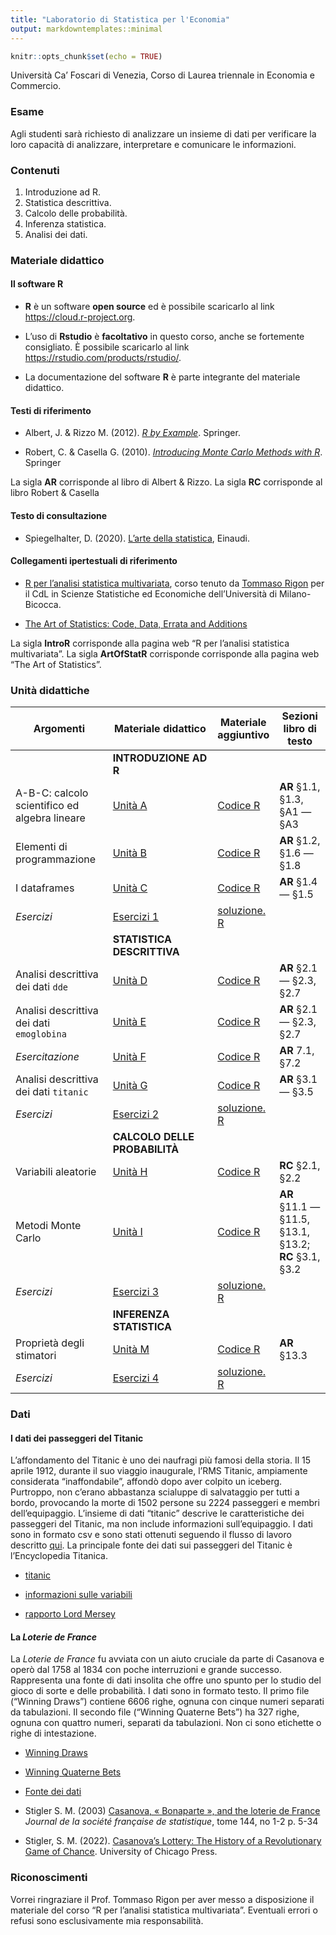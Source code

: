 ```yaml
---
title: "Laboratorio di Statistica per l'Economia"
output: markdowntemplates::minimal
---
```


```r
knitr::opts_chunk$set(echo = TRUE)
```

Università Ca’ Foscari di Venezia, Corso di Laurea triennale in Economia e Commercio.

### Esame

Agli studenti sarà richiesto di analizzare un insieme di dati per verificare la loro capacità di analizzare, interpretare e comunicare le informazioni.


###  Contenuti

1. Introduzione ad R. 	
2. Statistica descrittiva.
3. Calcolo delle probabilità.
4. Inferenza statistica.
5. Analisi dei dati.

### Materiale didattico


#### Il software R

-   **R** è un software **open source** ed è possibile scaricarlo al
    link <https://cloud.r-project.org>.

-   L'uso di **Rstudio** è **facoltativo** in questo corso, anche se
    fortemente consigliato. È possibile scaricarlo al link
    <https://rstudio.com/products/rstudio/>.

-   La documentazione del software **R** è parte integrante del
    materiale didattico.

#### Testi di riferimento

-   Albert, J. &  Rizzo M. (2012). [*R by
    Example*](https://link.springer.com/content/pdf/10.1007%2F978-1-4614-1365-3.pdf).
    Springer.\
    
-   Robert, C. & Casella G. (2010). [*Introducing Monte Carlo Methods
    with
    R*](https://link.springer.com/content/pdf/10.1007%2F978-1-4419-1576-4.pdf).
    Springer
    
La sigla **AR** corrisponde al libro di Albert \& Rizzo. La sigla **RC** corrisponde al libro Robert \& Casella

#### Testo di consultazione

-   Spiegelhalter, D. (2020). [L’arte della statistica](https://www.einaudi.it/catalogo-libri/scienze-sociali/sociologia/larte-della-statistica-david-spiegelhalter-9788806246624/), Einaudi.\

#### Collegamenti ipertestuali di riferimento

* [R per l'analisi statistica multivariata](https://tommasorigon.github.io/introR/), corso tenuto da [Tommaso Rigon](https://tommasorigon.github.io/) per il CdL in Scienze Statistiche ed Economiche dell'Università di Milano-Bicocca.

* [The Art of Statistics: Code, Data, Errata and Additions](https://dspiegel29.github.io/ArtofStatistics/)

La sigla **IntroR** corrisponde alla pagina web "R per l'analisi statistica multivariata". La sigla **ArtOfStatR** corrisponde corrisponde alla pagina web "The Art of Statistics".



### Unità didattiche

| Argomenti                                         | Materiale didattico                     | Materiale aggiuntivo                              | Sezioni libro di testo                                  |
|------------------------|---------------------------|-----------|-------------|
|                                                   | **INTRODUZIONE AD R**                   |                                                   |                                                         |
| A-B-C: calcolo scientifico ed algebra lineare     | [Unità A](https://tommasorigon.github.io/introR/lezioni/un_A.html)         | [Codice R](https://tommasorigon.github.io/introR/lezioni/script/un_A.R)              | **AR** §1.1, §1.3, §A1 --- §A3                          |
| Elementi di programmazione                        | [Unità B](https://tommasorigon.github.io/introR/lezioni/un_B.html)         | [Codice R](https://tommasorigon.github.io/introR/lezioni/script/un_B.R)              | **AR** §1.2, §1.6 --- §1.8                              |
| I dataframes                                      | [Unità C](https://tommasorigon.github.io/introR/lezioni/un_C.html)         | [Codice R](https://tommasorigon.github.io/introR/lezioni/script/un_C.R)              | **AR** §1.4 --- §1.5                                    |
| *Esercizi*                                        | [Esercizi 1](https://tommasorigon.github.io/introR/exe/es_1.html)             | [soluzione. R](https://tommasorigon.github.io/introR/exe/es_1.R)                        |                                                         |
|                                                   | **STATISTICA DESCRITTIVA**              |                                                   |                                                         |
| Analisi descrittiva dei dati `dde`                | [Unità D](https://tommasorigon.github.io/introR/lezioni/un_D.html)         | [Codice R](https://tommasorigon.github.io/introR/lezioni/script/un_D.R)              | **AR** §2.1 --- §2.3, §2.7                              |
| Analisi descrittiva dei dati `emoglobina`         | [Unità E](https://tommasorigon.github.io/introR/lezioni/un_E.html)         | [Codice R](https://tommasorigon.github.io/introR/lezioni/script/un_E.R)              | **AR** §2.1 --- §2.3, §2.7                              |
| *Esercitazione*                                | [Unità F](https://tommasorigon.github.io/introR/lezioni/un_F.html)         | [Codice R](https://tommasorigon.github.io/introR/lezioni/script/un_F.R)              | **AR** 7.1, §7.2                                        |
| Analisi descrittiva dei dati `titanic`            | [Unità G](https://tommasorigon.github.io/introR/lezioni/un_G.html)         | [Codice R](https://tommasorigon.github.io/introR/lezioni/script/un_G.R)              | **AR** §3.1 --- §3.5                                    |
| *Esercizi*                                        | [Esercizi 2](https://tommasorigon.github.io/introR/exe/es_2.html)             | [soluzione. R](https://tommasorigon.github.io/introR/exe/es_2.R)                        |                                                         |
|                                                   | **CALCOLO DELLE PROBABILITÀ**           |                                                   |                                                         |
| Variabili aleatorie                               | [Unità H](https://tommasorigon.github.io/introR/lezioni/un_H.html)         | [Codice R](https://tommasorigon.github.io/introR/lezioni/script/un_H.R)              | **RC** §2.1, §2.2                                       |
| Metodi Monte Carlo                                | [Unità I](https://tommasorigon.github.io/introR/lezioni/un_I.html)         | [Codice R](https://tommasorigon.github.io/introR/lezioni/script/un_I.R)              | **AR** §11.1 --- §11.5, §13.1, §13.2; **RC** §3.1, §3.2 |
| *Esercizi*                                        | [Esercizi 3](https://tommasorigon.github.io/introR/exe/es_3.html)             | [soluzione. R](https://tommasorigon.github.io/introR/exe/es_3.R)                        |                                                         |
|                                                   | **INFERENZA STATISTICA**                |                                                   |                                                         |
| Proprietà degli stimatori                         | [Unità M](https://tommasorigon.github.io/introR/lezioni/un_M.html)         | [Codice R](https://tommasorigon.github.io/introR/lezioni/script/un_M.R)              | **AR** §13.3                                            |
| *Esercizi*                                        | [Esercizi 4](https://tommasorigon.github.io/introR/exe/es_4.html)             | [soluzione. R](https://tommasorigon.github.io/introR/exe/es_4.R)                        |                                                         |
<!-- | Metodi numerici per l'analisi di verosimiglianza | [Unità K](https://tommasorigon.github.io/introR/lezioni/un_K.html)         | [Codice R](https://tommasorigon.github.io/introR/lezioni/script/un_K.R)              | **RC** §5.1, §5.2                                       | -->
<!-- | Proprietà degli stimatori                         | [Unità M](https://tommasorigon.github.io/introR/lezioni/un_M.html)         | [Codice R](https://tommasorigon.github.io/introR/lezioni/script/un_M.R)              | **AR** §13.3                                            | -->
<!-- | *Esercizi*                                        | [Esercizi 4](https://tommasorigon.github.io/introR/exe/es_4.html)             | [soluzione. R](https://tommasorigon.github.io/introR/exe/es_4.R)                        |                                                         | -->
<!-- |                                                   | **LEZIONI AGGIUNTIVE**                  |                                                   |                                                         | -->
<!-- | Casinò, roulette e metodi Monte Carlo             | [Unità J](https://tommasorigon.github.io/introR/lezioni/un_J.html)         | [Codice R](https://tommasorigon.github.io/introR/lezioni/script/un_J.R)              | **AR** §11.2                                            | -->
<!-- | Minimi quadrati non lineari                       | [Unità L](https://tommasorigon.github.io/introR/lezioni/un_L.html)         | [Codice R](https://tommasorigon.github.io/introR/lezioni/script/un_L.R)              |                                                         | -->


### Dati



#### I dati dei passeggeri del Titanic

L'affondamento del Titanic è uno dei naufragi più famosi della storia. Il 15 aprile 1912, durante il suo viaggio inaugurale, l'RMS Titanic, ampiamente considerata "inaffondabile", affondò dopo aver colpito un iceberg. Purtroppo, non c'erano abbastanza scialuppe di salvataggio per tutti a bordo, provocando la morte di 1502 persone su 2224 passeggeri e membri dell'equipaggio. L'insieme di dati "titanic" descrive le caratteristiche dei passeggeri del Titanic, ma non include informazioni sull'equipaggio. I dati sono in formato csv e sono stati ottenuti seguendo il flusso di lavoro descritto [qui](https://hbiostat.org/rflow/case). La principale fonte dei dati sui passeggeri del Titanic è l'Encyclopedia Titanica.

- [titanic](https://github.com/aldosolari/IPE/blob/main/docs/titanic.csv)

- [informazioni sulle variabili](https://raw.githubusercontent.com/aldosolari/SLAB/refs/heads/main/docs/titanic_infofile.txt)

- [rapporto Lord Mersey](docs/Mersey.pdf) 

#### La *Loterie de France*


La *Loterie de France* fu avviata con un aiuto cruciale da parte di Casanova e operò dal 1758 al 1834 con poche interruzioni e grande successo. 
Rappresenta una fonte di dati insolita che offre uno spunto per lo studio del gioco di sorte e delle probabilità. I dati sono in formato testo. Il primo file ("Winning Draws") contiene 6606 righe, ognuna con cinque numeri separati da tabulazioni. Il secondo file ("Winning Quaterne Bets") ha 327 righe, ognuna con quattro numeri, separati da tabulazioni. Non ci sono etichette o righe di intestazione.

- [Winning Draws](https://www.stat.uchicago.edu/~stigler/draws.txt)

- [Winning Quaterne Bets](https://www.stat.uchicago.edu/~stigler/quatbets.txt)

- [Fonte dei dati](https://www.stat.uchicago.edu/~stigler/French_Lottery_Data.shtml)

- Stigler S. M. (2003) [Casanova, « Bonaparte », and the loterie de France](http://www.numdam.org/item/JSFS_2003__144_1-2_5_0.pdf) *Journal de la société française de statistique*, tome 144, no 1-2 
p. 5-34

- Stigler, S. M. (2022). [Casanova's Lottery: The History of a Revolutionary Game of Chance](https://press.uchicago.edu/ucp/books/book/chicago/C/bo173083204.html). University of Chicago Press.

<!-- ### Progettazione del corso -->

<!-- Il corso richiede un impegno di 150 ore per ottenere 6 Crediti Formativi Universitari (CFU), di cui 30 ore in aula. <br> -->
<!-- Il seguente grafico radar definisce la percentuale di peso e la distribuzione del tempo di ciascun evento di apprendimento all'interno del corso. -->

<!-- ```{r, echo=FALSE} -->
<!-- library(fmsb) -->
<!-- data <- as.data.frame(matrix( c(40,20,30,10,0,0,0,0) , ncol=8)) -->
<!-- colnames(data) <- c("Contenuti a bassa interattività" , -->
<!--                     "Rielaborazione di contenuti" , -->
<!--                     "Applicazione" , -->
<!--                     "Retrieval" , -->
<!--                     "Riflessione e metacognizione", -->
<!--                     "Discussione" , -->
<!--                     "Produzione / Ricerca" , -->
<!--                     "Contenuti ad alta interattività" ) -->
<!-- #add 2 lines to the dataframe: the max and min of each topic to show on the plot -->
<!-- data <- rbind(rep(40,8) , rep(0,8) , data) -->
<!-- radarchart(data, centerzero=T, axistype=1, axislabcol = "grey", cglcol = "grey", cglty = 1, cglwd = 0.8, -->
<!--            caxislabels = c(0, 10, 20, 30, 40), -->
<!--            pcol = "#00AFBB", pfcol = scales::alpha("#00AFBB", 0.5), plwd = 2, plty = 1) -->
<!-- ``` -->

<!-- Contenuti a bassa interattività (40%): lezione frontale, lettura libro <br> -->
<!-- Rielaborazione di contenuti (20%): riassunti, schemi <br> -->
<!-- Applicazione (30%): esercizi <br> -->
<!-- Retrieval (10%): quiz <br> -->

<!-- Si veda il metodo [Smart Learning Design 25](https://www.metid.polimi.it/en/)  per ulteriori dettagli. -->



### Riconoscimenti

Vorrei ringraziare il Prof. Tommaso Rigon per aver messo a disposizione il materiale del corso "R per l’analisi statistica multivariata". Eventuali errori o refusi sono esclusivamente mia responsabilità.